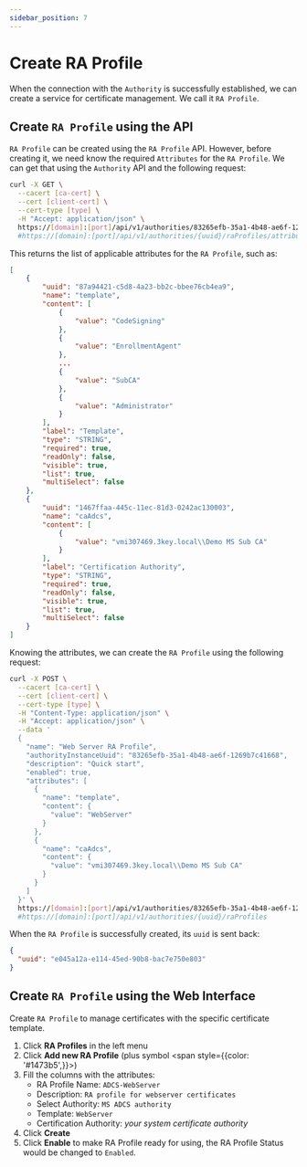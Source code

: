```yaml
---
sidebar_position: 7
---
```


# Create RA Profile


When the connection with the `Authority` is successfully established, we can create a service for certificate management. We call it `RA Profile`.

## Create `RA Profile` using the API

`RA Profile` can be created using the `RA Profile` API. However, before creating it, we need know the required `Attributes` for the `RA Profile`.
We can get that using the `Authority` API and the following request:

```bash
curl -X GET \
  --cacert [ca-cert] \
  --cert [client-cert] \
  --cert-type [type] \
  -H "Accept: application/json" \
  https://[domain]:[port]/api/v1/authorities/83265efb-35a1-4b48-ae6f-1269b7c41668/raProfiles/attributes
  #https://[domain]:[port]/api/v1/authorities/{uuid}/raProfiles/attributes
```

This returns the list of applicable attributes for the `RA Profile`, such as:
```json
[
    {
        "uuid": "87a94421-c5d8-4a23-bb2c-bbee76cb4ea9",
        "name": "template",
        "content": [
            {
                "value": "CodeSigning"
            },
            {
                "value": "EnrollmentAgent"
            },
            ...
            {
                "value": "SubCA"
            },
            {
                "value": "Administrator"
            }
        ],
        "label": "Template",
        "type": "STRING",
        "required": true,
        "readOnly": false,
        "visible": true,
        "list": true,
        "multiSelect": false
    },
    {
        "uuid": "1467ffaa-445c-11ec-81d3-0242ac130003",
        "name": "caAdcs",
        "content": [
            {
                "value": "vmi307469.3key.local\\Demo MS Sub CA"
            }
        ],
        "label": "Certification Authority",
        "type": "STRING",
        "required": true,
        "readOnly": false,
        "visible": true,
        "list": true,
        "multiSelect": false
    }
]
```

Knowing the attributes, we can create the `RA Profile` using the following request:
```bash
curl -X POST \
  --cacert [ca-cert] \
  --cert [client-cert] \
  --cert-type [type] \
  -H "Content-Type: application/json" \
  -H "Accept: application/json" \
  --data '
  {
    "name": "Web Server RA Profile",
    "authorityInstanceUuid": "83265efb-35a1-4b48-ae6f-1269b7c41668",
    "description": "Quick start",
    "enabled": true,
    "attributes": [
      {
        "name": "template",
        "content": {
          "value": "WebServer"
        }
      },
      {
        "name": "caAdcs",
        "content": {
          "value": "vmi307469.3key.local\\Demo MS Sub CA"
        }
      }
    ]
  }' \
  https://[domain]:[port]/api/v1/authorities/83265efb-35a1-4b48-ae6f-1269b7c41668/raProfiles
  #https://[domain]:[port]/api/v1/authorities/{uuid}/raProfiles
```

When the `RA Profile` is successfully created, its `uuid` is sent back:
```json
{
  "uuid": "e045a12a-e114-45ed-90b8-bac7e750e803"
}
```

## Create `RA Profile` using the Web Interface

Create `RA Profile` to manage certificates with the specific certificate template.

1. Click **RA Profiles** in the left menu 
2. Click **Add new RA Profile** (plus symbol <span style={{color: '#1473b5',}}><FontAwesomeIcon icon={faPlus} /></span>)
3. Fill the columns with the attributes:
    - RA Profile Name: `ADCS-WebServer`
    - Description: `RA profile for webserver certificates`
    - Select Authority: `MS ADCS authority`
    - Template: `WebServer`
    - Certification Authority: _your system certificate authority_
4. Click **Create** 
5. Click **Enable**  to make RA Profile ready for using, the RA Profile Status would be changed to `Enabled`.  
